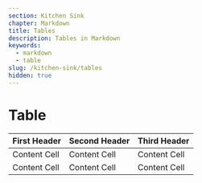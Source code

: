 ```yaml
---
section: Kitchen Sink
chapter: Markdown
title: Tables
description: Tables in Markdown
keywords:
  - markdown
  - table
slug: /kitchen-sink/tables
hidden: true
---
```


# Table

| First Header | Second Header | Third Header |
| ------------ | ------------- | ------------ |
| Content Cell | Content Cell  | Content Cell |
| Content Cell | Content Cell  | Content Cell |
